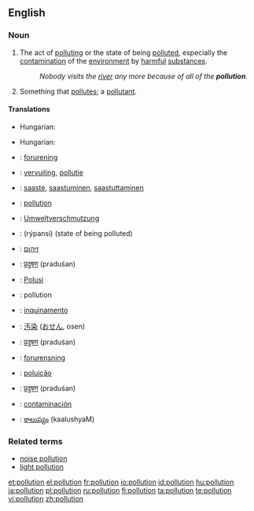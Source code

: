 {{wikipedia}}
==English==

===Noun===
{{en-noun}}

# The act of [[polluting]] or the state of being [[polluted]], especially the [[contamination]] of the [[environment]] by [[harmful]] [[substance]]s.
#:''Nobody visits the [[river]] any more because of all of the '''pollution'''.''
# Something that [[pollute]]s; a [[pollutant]].

====Translations====
{{trans-top|the contamination of the environment by harmful substances}}
* Hungarian: {{t|hu|környezetszennyezés}}
{{trans-mid}}
{{trans-bottom}}

{{trans-top|something that pollutes; a pollutant}}
* Hungarian: {{t|hu|szennyeződés}}
{{trans-mid}}
{{trans-bottom}}

{{checktrans-top}}
*{{ttbc|Danish}}: [[forurening]]
*{{ttbc|Dutch}}: [[vervuiling]], [[pollutie]]
*{{ttbc|Finnish}}: [[saaste]], [[saastuminen]], [[saastuttaminen]]
*{{ttbc|French}}: [[pollution]] {{f}}
*{{ttbc|German}}: [[Umweltverschmutzung]]
*{{ttbc|Greek}}: {{t|el|ρύπανση|f|sc=Grek}} (rýpansi) (state of being polluted)
*{{ttbc|Hebrew}}: [[זיהום]]
*{{ttbc|Hindi}}: [[प्रदुषण]] (praduśan)
*{{ttbc|Indonesian}}: [[Polusi]]
{{checktrans-mid}}
*{{ttbc|Interlingua}}: pollution
*{{ttbc|Italian}}: [[inquinamento]]
*{{ttbc|Japanese}}: [[汚染]] ([[おせん]], osen)
*{{ttbc|Marathi}}: [[प्रदुषण]] (praduśan)
*{{ttbc|Norwegian}}: [[forurensning]]
*{{ttbc|Portuguese}}: [[poluição]] {{f}}
*{{ttbc|Sanskrit}}: [[प्रदुषण]] (praduśan)
*{{ttbc|Spanish}}: [[contaminación]]
*{{ttbc|Telugu}}: [[కాలుష్యం]] (kaalushyaM)
{{checktrans-bottom}}

===Related terms===
*[[noise pollution]]
*[[light pollution]]

[[et:pollution]]
[[el:pollution]]
[[fr:pollution]]
[[io:pollution]]
[[id:pollution]]
[[hu:pollution]]
[[ja:pollution]]
[[pl:pollution]]
[[ru:pollution]]
[[fi:pollution]]
[[ta:pollution]]
[[te:pollution]]
[[vi:pollution]]
[[zh:pollution]]